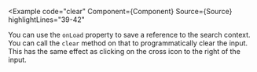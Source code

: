 
<Example
  code="clear"
  Component={Component}
  Source={Source}
  highlightLines="39-42"
>
  You can use the `onLoad` property to save a reference to the search context.
  You can call the `clear` method on that to programmatically clear the input.
  This has the same effect as clicking on the cross icon to the right of the
  input.
</Example>
